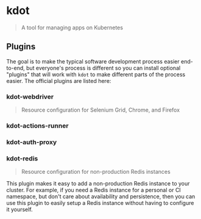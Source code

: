# kdot
> A tool for managing apps on Kubernetes

## Plugins

The goal is to make the typical software development process easier end-to-end,
but everyone's process is different so you can install optional "plugins" that
will work with `kdot` to make different parts of the process easier. The
official plugins are listed here:

### kdot-webdriver
> Resource configuration for Selenium Grid, Chrome, and Firefox

### kdot-actions-runner
>

### kdot-auth-proxy
>

### kdot-redis
> Resource configuration for non-production Redis instances

This plugin makes it easy to add a non-production Redis instance to your
cluster. For example, if you need a Redis instance for a personal or CI
namespace, but don't care about availability and persistence, then you can
use this plugin to easily setup a Redis instance without having to configure it
yourself.
